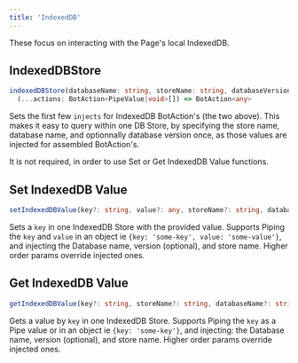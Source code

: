 ---
title: 'IndexedDB'
---

These focus on interacting with the Page's local IndexedDB.

## IndexedDBStore
```typescript
indexedDBStore(databaseName: string, storeName: string, databaseVersion?: number) => 
  (...actions: BotAction<PipeValue|void>[]) => BotAction<any>
```
Sets the first few `injects` for IndexedDB BotAction's (the two above). This makes it easy to query within one DB Store, by specifying the store name, database name, and optionnally database version once, as those values are injected for assembled BotAction's.

It is not required, in order to use Set or Get IndexedDB Value functions.

## Set IndexedDB Value
```typescript
setIndexedDBValue(key?: string, value?: any, storeName?: string, databaseName?: string, databaseVersion?: number) => BotIndexedDBAction<void>
```
Sets a `key` in one IndexedDB Store with the provided value. Supports Piping the `key` and `value` in an object ie `{key: 'some-key', value: 'some-value'}`, and injecting the Database name, version (optional), and store name. Higher order params override injected ones.

## Get IndexedDB Value
```typescript
getIndexedDBValue(key?: string, storeName?: string, databaseName?: string, databaseVersion?: number) => BotIndexedDBAction<PipeValue>
```
Gets a value by `key` in one IndexedDB Store. Supports Piping the `key` as a Pipe value or in an object ie `{key: 'some-key'}`, and injecting: the Database name, version (optional), and store name. Higher order params override injected ones.

